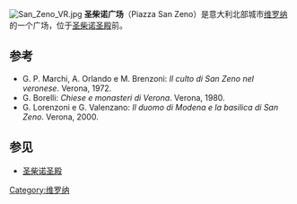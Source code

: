 {{Coord|45|26|32.1|N|10|58|42|E|display=title}}
[[File:San_Zeno_VR.jpg|thumb]]
'''圣柴诺广场'''（Piazza San Zeno）是意大利北部城市[[维罗纳|维罗纳]]的一个广场，位于[[圣柴诺圣殿|圣柴诺圣殿]]前。

==参考==
* G. P. Marchi, A. Orlando e M. Brenzoni: ''Il culto di San Zeno nel veronese''. Verona, 1972.
* G. Borelli: ''Chiese e monasteri di Verona''. Verona, 1980.
* G. Lorenzoni e G. Valenzano: ''Il duomo di Modena e la basilica di San Zeno''. Verona, 2000.

==参见==
*[[圣柴诺圣殿|圣柴诺圣殿]]

[[Category:维罗纳|Category:维罗纳]]
